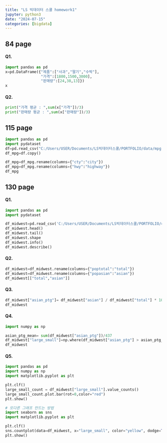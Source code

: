 ```yaml
---
title: "LS 빅데이터 스쿨 homework1"
jupyter: python3
date: "2024-07-15"
categories: [bigdata] 
---
```


## 84 page

#### Q1.

```python
import pandas as pd
x=pd.DataFrame({"제품":["사과","딸기","수박"],
                "가격":[1800,1500,3000],
                "판매량":[24,38,13]})
x
```

#### Q2.

```python
print("가격 평균 : ",sum(x["가격"])/3)
print("판매량 평균 : ",sum(x["판매량"])/3)
```

## 115 page

```python
import pandas as pd
import pydataset
df=pd.read_csv("C:/Users/USER/Documents/LS빅데이터스쿨/PORTFOLIO/data/mpg.csv")
df_mpg=df.copy()

df_mpg=df_mpg.rename(columns={"cty":"city"})
df_mpg=df_mpg.rename(columns={"hwy":"highway"})
df_mpg
```

## 130 page

#### Q1.

```python
import pandas as pd
import pydataset

df_midwest=pd.read_csv('C:/Users/USER/Documents/LS빅데이터스쿨/PORTFOLIO/data/midwest.csv')
df_midwest.head()
df_midwest.tail()
df_midwest.shape
df_midwest.info()
df_midwest.describe()

```

#### Q2.

```python

df_midwest=df_midwest.rename(columns={"poptotal":"total"})
df_midwest=df_midwest.rename(columns={"popasian":"asian"})
df_midwest[["total","asian"]]

```

#### Q3.

```python
df_midwest["asian_ptg"]= df_midwest["asian"] / df_midwest["total"] * 100
df_midwest
```

#### Q4.

```python
import numpy as np

asian_ptg_mean= sum(df_midwest["asian_ptg"])/437
df_midwest["large_small"]=np.where(df_midwest["asian_ptg"] > asian_ptg_mean, "large", "small")
df_midwest
```

#### Q5.

```python
import pandas as pd
import numpy as np
import matplotlib.pyplot as plt

plt.clf()
large_small_count = df_midwest["large_small"].value_counts()
large_small_count.plot.bar(rot=0,color="red")
plt.show()

# 또다른 그래프 만드는 방법
import seaborn as sns
import matplotlib.pyplot as plt

plt.clf()
sns.countplot(data=df_midwest, x="large_small", color="yellow", dodge=True)
plt.show()

```
